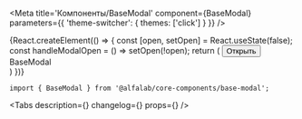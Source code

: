 



<Meta
    title='Компоненты/BaseModal'
    component={BaseModal}
    parameters={{ 'theme-switcher': { themes: ['click'] } }}
/>

<Story name="BaseModal">
    {React.createElement(() => {
        const [open, setOpen] = React.useState(false);
        const handleModalOpen = () => setOpen(!open);
        return (
            <React.Fragment>
                <Button type='button' size='xs' onClick={handleModalOpen}>
                    Открыть
                </Button>
                <BaseModal
                    open={open}
                    onClose={handleModalOpen}
                >
                    <div style={{ padding: '100px' }}>BaseModal</div>
                </BaseModal>
            </React.Fragment>
        )
    })}
</Story>


<!-- Docs -->

<ComponentHeader
    name='BaseModal'
    version={version}
    package='@alfalab/core-components/base-modal'
    stage={1}
/>


```tsx
import { BaseModal } from '@alfalab/core-components/base-modal';
```

<Tabs
    description={<Description />}
    changelog={<Changelog />}
    props={<Props of={BaseModal} />}
/>
